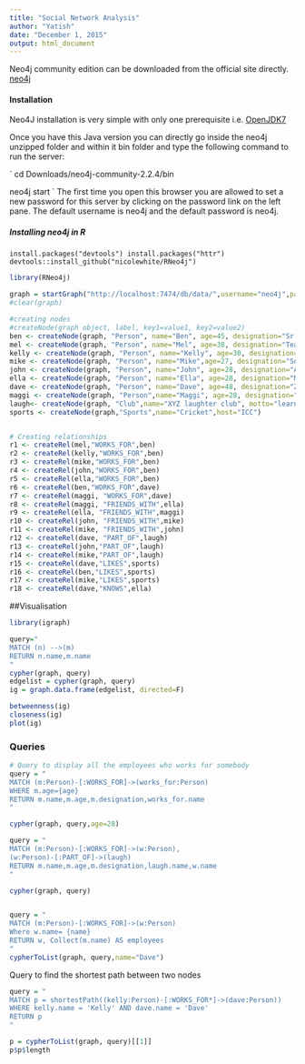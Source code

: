 ```yaml
---
title: "Social Network Analysis"
author: "Yatish"
date: "December 1, 2015"
output: html_document
---
```


Neo4j community edition can be downloaded from the official site directly. [neo4j](http://neo4j.com/download/other-releases/)

#### Installation

Neo4J installation is very simple with only one prerequisite i.e. [OpenJDK7](http://openjdk.java.net/)

Once you have this Java version you can directly go inside the neo4j unzipped folder and within it bin folder and type the following command to run the server:

`
cd Downloads/neo4j-community-2.2.4/bin

neo4j start
`
The first time you open this browser you are allowed to set a new password for this server by clicking on the password link on the left pane. The default username is neo4j and the default password is neo4j.

##### Installing neo4j in R
`install.packages("devtools")
install.packages("httr")
devtools::install_github("nicolewhite/RNeo4j")`

```r
library(RNeo4j)
```

```r
graph = startGraph("http://localhost:7474/db/data/",username="neo4j",password="yatish")
#clear(graph)
```


```r
#creating nodes
#createNode(graph object, label, key1=value1, key2=value2)
ben <- createNode(graph, "Person", name="Ben", age=45, designation="Sr. Manager")
mel <- createNode(graph, "Person", name="Mel", age=38, designation="Team Leader")
kelly <- createNode(graph, "Person", name="Kelly", age=30, designation="Programmer")
mike <- createNode(graph, "Person", name="Mike",age=27, designation="Software Tester")
john <- createNode(graph, "Person", name="John", age=28, designation="Android developer")
ella <- createNode(graph, "Person", name="Ella", age=28, designation="Marketing")
dave <- createNode(graph, "Person", name="Dave", age=48, designation="Zonal Head")
maggi <- createNode(graph, "Person",name="Maggi", age=28, designation="Assistant")
laugh<- createNode(graph, "Club",name="XYZ laughter club", motto="learn to laugh",members=50)
sports <- createNode(graph,"Sports",name="Cricket",host="ICC")


# Creating relationships
r1 <- createRel(mel,"WORKS_FOR",ben)
r2 <- createRel(kelly,"WORKS_FOR",ben)
r3 <- createRel(mike,"WORKS_FOR",ben)
r4 <- createRel(john,"WORKS_FOR",ben)
r5 <- createRel(ella,"WORKS_FOR",ben)
r6 <- createRel(ben,"WORKS_FOR",dave)
r7 <- createRel(maggi, "WORKS_FOR",dave)
r8 <- createRel(maggi, "FRIENDS_WITH",ella)
r9 <- createRel(ella, "FRIENDS_WITH",maggi)
r10 <- createRel(john, "FRIENDS_WITH",mike)
r11 <- createRel(mike, "FRIENDS_WITH",john)
r12 <- createRel(dave, "PART_OF",laugh)
r13 <- createRel(john,"PART_OF",laugh)
r14 <- createRel(mike,"PART_OF",laugh)
r15 <- createRel(dave,"LIKES",sports)
r16 <- createRel(ben,"LIKES",sports)
r17 <- createRel(mike,"LIKES",sports)
r18 <- createRel(dave,"KNOWS",ella)
```

##Visualisation

```r
library(igraph)

query="
MATCH (n) -->(m)
RETURN n.name,m.name
"
cypher(graph, query)
edgelist = cypher(graph, query)
ig = graph.data.frame(edgelist, directed=F)

betweenness(ig)
closeness(ig)
plot(ig)
```


### Queries

```r
# Query to display all the employees who works for somebody
query = "
MATCH (m:Person)-[:WORKS_FOR]->(works_for:Person)
WHERE m.age={age}
RETURN m.name,m.age,m.designation,works_for.name
"

cypher(graph, query,age=28)

query = "
MATCH (m:Person)-[:WORKS_FOR]->(w:Person),
(w:Person)-[:PART_OF]->(laugh)
RETURN m.name,m.age,m.designation,laugh.name,w.name
"

cypher(graph, query)


query = "
MATCH (m:Person)-[:WORKS_FOR]->(w:Person)
Where w.name= {name}
RETURN w, Collect(m.name) AS employees
"
cypherToList(graph, query,name="Dave")
```


Query to find the shortest path between two nodes
```r
query = "
MATCH p = shortestPath((kelly:Person)-[:WORKS_FOR*]->(dave:Person))
WHERE kelly.name = 'Kelly' AND dave.name = 'Dave'
RETURN p
"

p = cypherToList(graph, query)[[1]]
p$p$length
```


